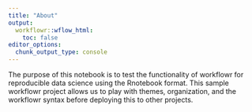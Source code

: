 ```yaml
---
title: "About"
output:
  workflowr::wflow_html:
    toc: false
editor_options:
  chunk_output_type: console
---
```


The purpose of this notebook is to test the functionality of workflowr for reproducible data science using the Rnotebook format. This sample workflowr project allows us to play with themes, organization, and the workflowr syntax before deploying this to other projects. 
